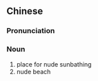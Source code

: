{{also|天体营}}
==Chinese==
{{zh-forms|s=天体营|type=21}}

===Pronunciation===
{{zh-pron
|m=tiāntǐyíng
|c=tin1 tai2 jing4
|cat=n
}}

===Noun===
{{zh-noun}}

# place for nude sunbathing
# nude beach